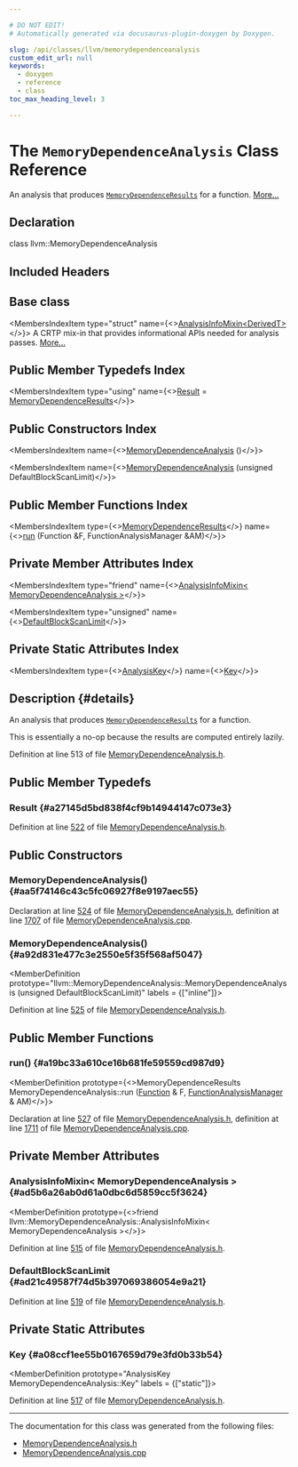 ```yaml
---

# DO NOT EDIT!
# Automatically generated via docusaurus-plugin-doxygen by Doxygen.

slug: /api/classes/llvm/memorydependenceanalysis
custom_edit_url: null
keywords:
  - doxygen
  - reference
  - class
toc_max_heading_level: 3

---
```





# The `MemoryDependenceAnalysis` Class Reference

<DoxygenPage pluginConfig={pluginConfig}>

An analysis that produces <code><a href="/docs/api/classes/llvm/memorydependenceresults">MemoryDependenceResults</a></code> for a function. <a href="#details">More...</a>

## Declaration

<CodeBlock>class llvm::MemoryDependenceAnalysis</CodeBlock>

## Included Headers

<IncludesList>
<IncludesListItem
  filePath="llvm/Analysis/MemoryDependenceAnalysis.h"
  permalink="/docs/api/files/include/include/llvm/include/llvm/analysis/memorydependenceanalysis-h"
  isLocal="true" />
</IncludesList>

## Base class

<MembersIndex>

<MembersIndexItem
  type="struct"
  name={<><a href="/docs/api/structs/llvm/analysisinfomixin">AnalysisInfoMixin&lt;DerivedT&gt;</a></>}>
A CRTP mix-in that provides informational APIs needed for analysis passes. <a href="/docs/api/structs/llvm/analysisinfomixin/#details">More...</a>
</MembersIndexItem>

</MembersIndex>

## Public Member Typedefs Index

<MembersIndex>

<MembersIndexItem
  type="using"
  name={<><a href="#a27145d5bd838f4cf9b14944147c073e3">Result</a> = <a href="/docs/api/classes/llvm/memorydependenceresults">MemoryDependenceResults</a></>}>
</MembersIndexItem>

</MembersIndex>

## Public Constructors Index

<MembersIndex>

<MembersIndexItem
  name={<><a href="#aa5f74146c43c5fc06927f8e9197aec55">MemoryDependenceAnalysis</a> ()</>}>
</MembersIndexItem>

<MembersIndexItem
  name={<><a href="#a92d831e477c3e2550e5f35f568af5047">MemoryDependenceAnalysis</a> (unsigned DefaultBlockScanLimit)</>}>
</MembersIndexItem>

</MembersIndex>

## Public Member Functions Index

<MembersIndex>

<MembersIndexItem
  type={<><a href="/docs/api/classes/llvm/memorydependenceresults">MemoryDependenceResults</a></>}
  name={<><a href="#a19bc33a610ce16b681fe59559cd987d9">run</a> (Function &amp;F, FunctionAnalysisManager &amp;AM)</>}>
</MembersIndexItem>

</MembersIndex>

## Private Member Attributes Index

<MembersIndex>

<MembersIndexItem
  type="friend"
  name={<><a href="#ad5b6a26ab0d61a0dbc6d5859cc5f3624">AnalysisInfoMixin&lt; MemoryDependenceAnalysis &gt;</a></>}>
</MembersIndexItem>

<MembersIndexItem
  type="unsigned"
  name={<><a href="#ad21c49587f74d5b397069386054e9a21">DefaultBlockScanLimit</a></>}>
</MembersIndexItem>

</MembersIndex>

## Private Static Attributes Index

<MembersIndex>

<MembersIndexItem
  type={<><a href="/docs/api/structs/llvm/analysiskey">AnalysisKey</a></>}
  name={<><a href="#a08ccf1ee55b0167659d79e3fd0b33b54">Key</a></>}>
</MembersIndexItem>

</MembersIndex>

## Description {#details}

An analysis that produces <code><a href="/docs/api/classes/llvm/memorydependenceresults">MemoryDependenceResults</a></code> for a function.

This is essentially a no-op because the results are computed entirely lazily.

Definition at line 513 of file <a href="/docs/api/files/include/include/llvm/include/llvm/analysis/memorydependenceanalysis-h">MemoryDependenceAnalysis.h</a>.

<SectionDefinition>

## Public Member Typedefs

### Result {#a27145d5bd838f4cf9b14944147c073e3}

<MemberDefinition
  prototype="using llvm::MemoryDependenceAnalysis::Result =  MemoryDependenceResults">

Definition at line <a href="/docs/api/files/include/include/llvm/include/llvm/analysis/memorydependenceanalysis-h/#l00522">522</a> of file <a href="/docs/api/files/include/include/llvm/include/llvm/analysis/memorydependenceanalysis-h">MemoryDependenceAnalysis.h</a>.
</MemberDefinition>

</SectionDefinition>

<SectionDefinition>

## Public Constructors

### MemoryDependenceAnalysis() {#aa5f74146c43c5fc06927f8e9197aec55}

<MemberDefinition
  prototype="MemoryDependenceAnalysis::MemoryDependenceAnalysis ()">

Declaration at line <a href="/docs/api/files/include/include/llvm/include/llvm/analysis/memorydependenceanalysis-h/#l00524">524</a> of file <a href="/docs/api/files/include/include/llvm/include/llvm/analysis/memorydependenceanalysis-h">MemoryDependenceAnalysis.h</a>, definition at line <a href="/docs/api/files/lib/lib/analysis/memorydependenceanalysis-cpp/#l01707">1707</a> of file <a href="/docs/api/files/lib/lib/analysis/memorydependenceanalysis-cpp">MemoryDependenceAnalysis.cpp</a>.
</MemberDefinition>

### MemoryDependenceAnalysis() {#a92d831e477c3e2550e5f35f568af5047}

<MemberDefinition
  prototype="llvm::MemoryDependenceAnalysis::MemoryDependenceAnalysis (unsigned DefaultBlockScanLimit)"
  labels = {["inline"]}>

Definition at line <a href="/docs/api/files/include/include/llvm/include/llvm/analysis/memorydependenceanalysis-h/#l00525">525</a> of file <a href="/docs/api/files/include/include/llvm/include/llvm/analysis/memorydependenceanalysis-h">MemoryDependenceAnalysis.h</a>.
</MemberDefinition>

</SectionDefinition>

<SectionDefinition>

## Public Member Functions

### run() {#a19bc33a610ce16b681fe59559cd987d9}

<MemberDefinition
  prototype={<>MemoryDependenceResults MemoryDependenceAnalysis::run (<a href="/docs/api/classes/llvm/function">Function</a> &amp; F, <a href="/docs/api/namespaces/llvm/#adce09a5a0de0e3177eb00e932734af2f">FunctionAnalysisManager</a> &amp; AM)</>}>

Declaration at line <a href="/docs/api/files/include/include/llvm/include/llvm/analysis/memorydependenceanalysis-h/#l00527">527</a> of file <a href="/docs/api/files/include/include/llvm/include/llvm/analysis/memorydependenceanalysis-h">MemoryDependenceAnalysis.h</a>, definition at line <a href="/docs/api/files/lib/lib/analysis/memorydependenceanalysis-cpp/#l01711">1711</a> of file <a href="/docs/api/files/lib/lib/analysis/memorydependenceanalysis-cpp">MemoryDependenceAnalysis.cpp</a>.
</MemberDefinition>

</SectionDefinition>

<SectionDefinition>

## Private Member Attributes

### AnalysisInfoMixin&lt; MemoryDependenceAnalysis &gt; {#ad5b6a26ab0d61a0dbc6d5859cc5f3624}

<MemberDefinition
  prototype={<>friend llvm::MemoryDependenceAnalysis::AnalysisInfoMixin&lt; MemoryDependenceAnalysis &gt;</>}>

Definition at line <a href="/docs/api/files/include/include/llvm/include/llvm/analysis/memorydependenceanalysis-h/#l00515">515</a> of file <a href="/docs/api/files/include/include/llvm/include/llvm/analysis/memorydependenceanalysis-h">MemoryDependenceAnalysis.h</a>.
</MemberDefinition>

### DefaultBlockScanLimit {#ad21c49587f74d5b397069386054e9a21}

<MemberDefinition
  prototype="unsigned llvm::MemoryDependenceAnalysis::DefaultBlockScanLimit">

Definition at line <a href="/docs/api/files/include/include/llvm/include/llvm/analysis/memorydependenceanalysis-h/#l00519">519</a> of file <a href="/docs/api/files/include/include/llvm/include/llvm/analysis/memorydependenceanalysis-h">MemoryDependenceAnalysis.h</a>.
</MemberDefinition>

</SectionDefinition>

<SectionDefinition>

## Private Static Attributes

### Key {#a08ccf1ee55b0167659d79e3fd0b33b54}

<MemberDefinition
  prototype="AnalysisKey MemoryDependenceAnalysis::Key"
  labels = {["static"]}>

Definition at line <a href="/docs/api/files/include/include/llvm/include/llvm/analysis/memorydependenceanalysis-h/#l00517">517</a> of file <a href="/docs/api/files/include/include/llvm/include/llvm/analysis/memorydependenceanalysis-h">MemoryDependenceAnalysis.h</a>.
</MemberDefinition>

</SectionDefinition>

<hr/>

The documentation for this class was generated from the following files:

<ul>
<li><a href="/docs/api/files/include/include/llvm/include/llvm/analysis/memorydependenceanalysis-h">MemoryDependenceAnalysis.h</a></li>
<li><a href="/docs/api/files/lib/lib/analysis/memorydependenceanalysis-cpp">MemoryDependenceAnalysis.cpp</a></li>
</ul>

</DoxygenPage>
